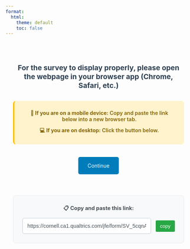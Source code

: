 ```yaml
---
format: 
  html:
    theme: default
    toc: false
---
```


```{=html}
<div style="text-align: center; padding: 40px 20px; font-family: -apple-system, BlinkMacSystemFont, 'Segoe UI', system-ui, sans-serif;">
   
   <p style="font-size: 1.2rem; color: #2c3e50; margin-bottom: 30px; font-weight: 600;">
       <strong>For the survey to display properly, please open the webpage in your browser app (Chrome, Safari, etc.)</strong>
   </p>
   
   <div style="background: #fff3cd; border-radius: 8px; padding: 24px; margin: 24px 0; border-left: 4px solid #ffc107;">
       <p style="margin: 0 0 12px 0; font-weight: 600; color: #856404;">
           📱 <strong>If you are on a mobile device:</strong> Copy and paste the link below into a new browser tab.
       </p>
       <p style="margin: 0; font-weight: 600; color: #856404;">
           💻 <strong>If you are on desktop:</strong> Click the button below.
       </p>
   </div>
   
   <a href="https://cornell.ca1.qualtrics.com/jfe/form/SV_5cqnAHFvK4k5jUi" 
      style="background: #007cba; color: white; padding: 15px 25px; text-decoration: none; border-radius: 5px; margin: 10px; display: inline-block;">
      Continue
   </a><br><br>
   
   <div style="background: #f8f9fa; border-radius: 8px; padding: 24px; margin: 30px 0; border: 1px solid #e9ecef;">
       <p style="margin: 0 0 12px 0; font-weight: 600; color: #495057; font-size: 0.9rem;">
           📋 <strong>Copy and paste this link:</strong>
       </p>
       <div style="display: flex; align-items: center; gap: 12px;">
           <input type="text" id="linkField" value="https://cornell.ca1.qualtrics.com/jfe/form/SV_5cqnAHFvK4k5jUi" 
                  readonly style="flex: 1; 
                               padding: 12px; 
                               border: 2px solid #dee2e6; 
                               border-radius: 6px; 
                               font-size: 0.9rem; 
                               background: white;
                               color: #495057;">
           <button onclick="copyLink()" 
                   style="background: #28a745; 
                          color: white; 
                          border: none; 
                          padding: 8px 12px; 
                          border-radius: 3px; 
                          cursor: pointer;">
               copy
           </button>
       </div>
   </div>
</div>

<script>
   function copyLink() {
       const linkField = document.getElementById('linkField');
       linkField.select();
       linkField.setSelectionRange(0, 99999);
       
       try {
           document.execCommand('copy');
           const button = event.target;
           const originalText = button.textContent;
           button.textContent = 'copied!';
           setTimeout(() => {
               button.textContent = originalText;
           }, 2000);
       } catch (err) {
           navigator.clipboard.writeText(linkField.value).then(() => {
               const button = event.target;
               const originalText = button.textContent;
               button.textContent = 'copied!';
               setTimeout(() => {
                   button.textContent = originalText;
               }, 2000);
           });
       }
   }
</script>
```
